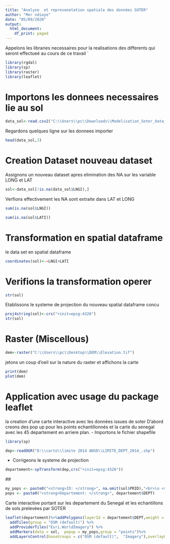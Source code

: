 ```yaml
---
title: "Analyse  et represenetation spatiale des données SOTER"
author: "Mor ndiaye"
date: "05/09/2020"
output:
  html_document:
    df_print: paged
---
```

Appelons les libraries necessaires pour la realisations des differents qui seront effectueé au cours de ce travail
`
```r
library(rgdal)
library(sp)
library(raster)
library(leaflet)

```

# Importons les donnees necessaires lie au sol

```r
data_sol<-read.csv2("C:\\Users\\pc\\Downloads\\Modelisation_Soter_data_Senegal-master\\Modelisation_Soter_data_Senegal-master\\donnees soter.csv")

```

Regardons quelques ligne sur les donnees importer

```r
head(data_sol,3)
```
# Creation Dataset nouveau dataset

Assignons un nouveau dataset apres elimination des NA sur les variable LONG et LAT
```r
sol<-data_sol[!is.na(data_sol$LNGI),]
```

Verfions effectivement les NA sont extraite dans LAT et LONG
```r
sum(is.na(sol$LNGI))

sum(is.na(sol$LATI))
```

# Transformation en spatial dataframe 
le data  set en spatial dataframe
```r
coordinates(sol)<-~LNGI+LATI
```

# Verifions la transformation operer
```r
str(sol)
```

Etablissons le systeme de projection du nouveau spatial dataframe concu
```r
proj4string(sol)<-crs("+init=epsg:4326")
str(sol)
```


# Raster (Miscellous)
```r
dem<-raster("C:\\Users\\pc\\Desktop\\DEM\\Elevation.tif")

```

jetons un coup d'oeil sur la nature du raster et affichons la carte
```r
print(dem)
plot(dem)
```

# Application avec usage du package leaflet

la creation d'une carte interactive avec les données issues de soter 
D'abord creons des  pop up pour les points echantillonnés et la carte du senegal avec les 45 departement en arriere plan.
 - Importons le fichier shapefile
```r
library(sp)
```
 
```r
dep<-readOGR("D:\\carto\\limite 2014 ANSD\\LIMITE_DEPT_2014_.shp")
```
 - Corrigeons le systeme de projection
```r
departement<-spTransform(dep,crs("+init=epsg:4326"))
```
 
 ##
```r
my_pops <- paste0("<strong>ID: </strong>", na.omit(sol$PRID),"<br>\n <strong> Organic Carbon (%): </strong>",round(na.omit(sol$total_carbone),3), "<br>\n <strong>soilpH:</strong>",round(na.omit(sol$PH),2),"<br>\n <strong> CEC (meq/100g): </strong>",round(na.omit(sol$CECS),2),"<br>\n <strong>Nitogen(%): </strong>",round(na.omit(sol$total_azote),2));
pops <- paste0("<strong>Departement: </strong>", departement$DEPT)

```



Carte interactive portant sur les departement du Senegal et les echantillons de sols prelevées par SOTER 
```r
leaflet(departement)%>%addPolygons(layerId = departement$DEPT,weight = 2,fill = TRUE,fillOpacity = 0,popup =pops,group = "polygons",fillColor = "red")%>%
  addTiles(group = "OSM (default)") %>%
  addProviderTiles("Esri.WorldImagery") %>%
  addMarkers(data = sol,  popup = my_pops,group = "points")%>%
  addLayersControl(baseGroups = c("OSM (default)",  "Imagery"),overlayGroups = c("points", "polygons"))
```


               
